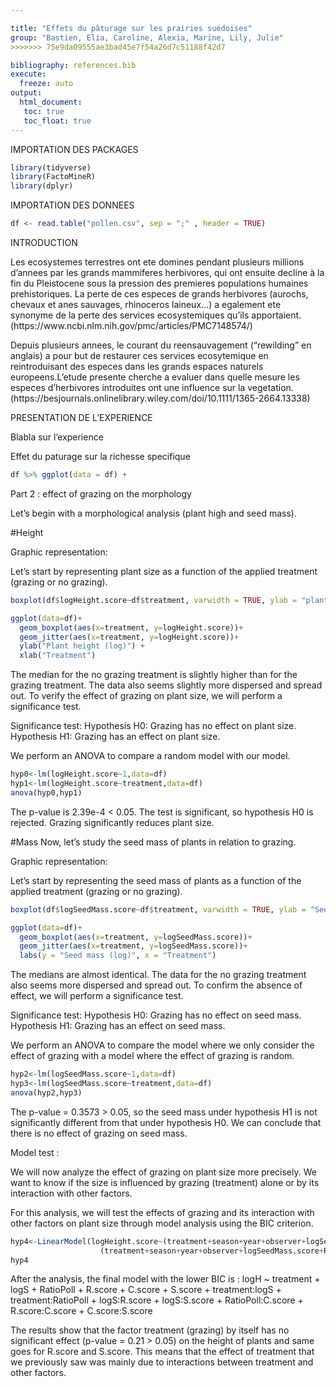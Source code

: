 ```yaml
---

title: "Effets du pâturage sur les prairies suédoises"
group: "Bastien, Elia, Caroline, Alexia, Marine, Lily, Julie" 
>>>>>>> 75e9da09555ae3bad45e7f54a26d7c51188f42d7

bibliography: references.bib
execute: 
  freeze: auto
output: 
  html_document:
   toc: true
   toc_float: true
---
```

IMPORTATION DES PACKAGES

```r
library(tidyverse)
library(FactoMineR)
library(dplyr)
```

IMPORTATION DES DONNEES

```r
df <- read.table("pollen.csv", sep = ";" , header = TRUE)
```

INTRODUCTION 

Les ecosystemes terrestres ont ete domines pendant plusieurs millions d'annees par les grands mammiferes herbivores, qui ont ensuite decline à la fin du Pleistocene sous la pression des premieres populations humaines prehistoriques. La perte de ces especes de grands herbivores (aurochs, chevaux et anes sauvages, rhinoceros laineux...) a egalement ete synonyme de la perte des services ecosystemiques qu'ils apportaient. (https://www.ncbi.nlm.nih.gov/pmc/articles/PMC7148574/)

Depuis plusieurs annees, le courant du reensauvagement ("rewilding" en anglais) a pour but de restaurer ces services ecosytemique en reintroduisant des especes dans les grands espaces naturels europeens.L'etude presente cherche a evaluer dans quelle mesure les especes d'herbivores introduites ont une influence sur la vegetation. (https://besjournals.onlinelibrary.wiley.com/doi/10.1111/1365-2664.13338)


PRESENTATION DE L'EXPERIENCE

Blabla sur l'experience



Effet du paturage sur la richesse specifique
```r
df %>% ggplot(data = df) + 
```


Part 2 : effect of grazing on the morphology 

Let's begin with a morphological analysis (plant high and seed mass). 

#Height

Graphic representation:

Let's start by representing plant size as a function of the applied treatment (grazing or no grazing).

```r
boxplot(df$logHeight.score~df$treatment, varwidth = TRUE, ylab = "plant height (log)", xlab = "Treatment", col='darkgrey', main = "", title = "effect of grazing on the height")

ggplot(data=df)+
  geom_boxplot(aes(x=treatment, y=logHeight.score))+
  geom_jitter(aes(x=treatment, y=logHeight.score))+
  ylab("Plant height (log)") +
  xlab("Treatment")

```
The median for the no grazing treatment is slightly higher than for the grazing treatment. The data also seems slightly more dispersed and spread out.
To verify the effect of grazing on plant size, we will perform a significance test.
 
Significance test:
Hypothesis H0: Grazing has no effect on plant size.
Hypothesis H1: Grazing has an effect on plant size.

We perform an ANOVA to compare a random model with our model.


```r
hyp0<-lm(logHeight.score~1,data=df)
hyp1<-lm(logHeight.score~treatment,data=df)
anova(hyp0,hyp1)
```

The p-value is 2.39e-4 < 0.05. The test is significant, so hypothesis H0 is rejected. Grazing significantly reduces plant size.


#Mass
Now, let's study the seed mass of plants in relation to grazing.

Graphic representation:

Let's start by representing the seed mass of plants as a function of the applied treatment (grazing or no grazing).
```r
boxplot(df$logSeedMass.score~df$treatment, varwidth = TRUE, ylab = "Seed mass (log)", xlab = "Treatment", col='darkgrey', main = "", title = "effect of grazing on seed mass")

ggplot(data=df)+
  geom_boxplot(aes(x=treatment, y=logSeedMass.score))+
  geom_jitter(aes(x=treatment, y=logSeedMass.score))+
  labs(y = "Seed mass (log)", x = "Treatment")
```
The medians are almost identical. The data for the no grazing treatment also seems more dispersed and spread out. To confirm the absence of effect, we will perform a significance test.

Significance test:
Hypothesis H0: Grazing has no effect on seed mass.
Hypothesis H1: Grazing has an effect on seed mass.

We perform an ANOVA to compare the model where we only consider the effect of grazing with a model where the effect of grazing is random.

```r
hyp2<-lm(logSeedMass.score~1,data=df)
hyp3<-lm(logSeedMass.score~treatment,data=df)
anova(hyp2,hyp3)
```
The p-value = 0.3573 > 0.05, so the seed mass under hypothesis H1 is not significantly different from that under hypothesis H0.
We can conclude that there is no effect of grazing on seed mass.

Model test :

We will now analyze the effect of grazing on plant size more precisely. We want to know if the size is influenced by grazing (treatment) alone or by its interaction with other factors.

For this analysis, we will test the effects of grazing and its interaction with other factors on plant size through model analysis using the BIC criterion.

```r
hyp4<-LinearModel(logHeight.score~(treatment+season+year+observer+logSeedMass.score+RatioPoll+R.score+C.score+S.score)*
                    (treatment+season+year+observer+logSeedMass.score+RatioPoll+R.score+C.score+S.score), data=df, selection = "bic")
hyp4

```

After the analysis, the final model with the lower BIC is : logH ~ treatment + logS + RatioPoll + R.score + C.score + S.score + treatment:logS + treatment:RatioPoll + logS:R.score + logS:S.score + RatioPoll:C.score + R.score:C.score + C.score:S.score

The results show that the factor treatment (grazing) by itself has no significant effect (p-value = 0.21 > 0.05) on the height of plants and same goes for R.score and S.score. 
This means that the effect of treatment that we previously saw was mainly due to interactions between treatment and other factors.


